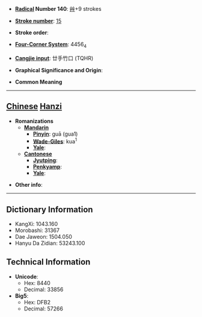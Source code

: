* '''[[Wiktionary:Chinese radical index| Radical]] Number 140''': [[Wiktionary:Chinese radical index 艸|艸]]+9 strokes

* '''[[Wiktionary:Chinese total strokes index|Stroke number]]''': [[Wiktionary:Chinese total strokes index 15|15]]

* '''Stroke order''': 

* '''[[Wiktionary:Chinese four corner index|Four-Corner System]]''': 4456<sub>4</sub>

* '''[[Wiktionary:Chinese Cangjie index|Cangjie input]]''': 廿手竹口 (TQHR)

* '''Graphical Significance and Origin''': 

* '''Common Meaning'''

----

== [[Chinese]] [[Hanzi]] ==

* '''Romanizations'''
** '''[[Mandarin]]'''
*** '''[[Pinyin]]''': guā (gua1)
*** '''[[Wade-Giles]]''': kua<sup>1</sup>
*** '''[[Yale]]''': 
** '''[[Cantonese]]'''
*** '''[[Jyutping]]''':
*** '''[[Penkyamp]]''': 
*** '''[[Yale]]''': 

* '''Other info''': 

----

== Dictionary Information ==

* KangXi: 1043.160
* Morobashi: 31367
* Dae Jaweon: 1504.050
* Hanyu Da Zidian: 53243.100

== Technical Information ==

* '''Unicode''':
** Hex: 8440
** Decimal: 33856
* '''Big5''':
** Hex: DFB2
** Decimal: 57266